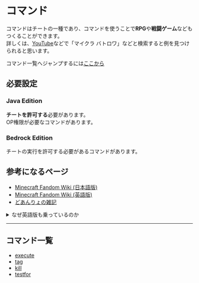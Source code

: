 # コマンド
コマンドはチートの一種であり、コマンドを使うことで**RPG**や**戦闘ゲーム**などもつくることができます。  
詳しくは、[YouTube](https://youtube.com)などで「マイクラ バトロワ」などと検索すると例を見つけられると思います。

コマンド一覧へジャンプするには[ここから](#コマンド一覧)

## 必要設定
### Java Edition
**チートを許可する**必要があります。  
OP権限が必要なコマンドがあります。
### Bedrock Edition
チートの実行を許可する必要があるコマンドがあります。

## 参考になるページ
 - [Minecraft Fandom Wiki (日本語版)](https://minecraft.famdom.com/ja)
 - [Minecraft Fandom Wiki (英語版)](https://minecraft.fandom.com)
 - [どあんりょの雑記](https://doanryo.com)

<details>
    <summary>なぜ英語版も乗っているのか</summary>
    <div>
    英語版のWikiがある理由は、英語版のほうが圧倒的に**記事の数が多く**、**コンテンツの内容が濃い**ためです。
    #### 例え
    あなたは滑らかなクオーツブロック(Bedrock版)のデータ値を調べようとしています。  
    このような時、普通はGGって日本語版の記事に行き着くと思いますが、**今のところ日本語版には掲載されていません**。  
    じゃあどうすればいいのかというと英語版の記事を探してみてください。  
    **英語版には掲載されています**。  
    このようなことは特に**コマンドで起きます**。  
    なのでWikiNoteでは、英語版のWikiのURLも掲載しています。
    </div>
</details>

---

## コマンド一覧
 - [execute](execute)
 - [tag](tag)
 - [kill](kill)
 - [testfor](testfor)